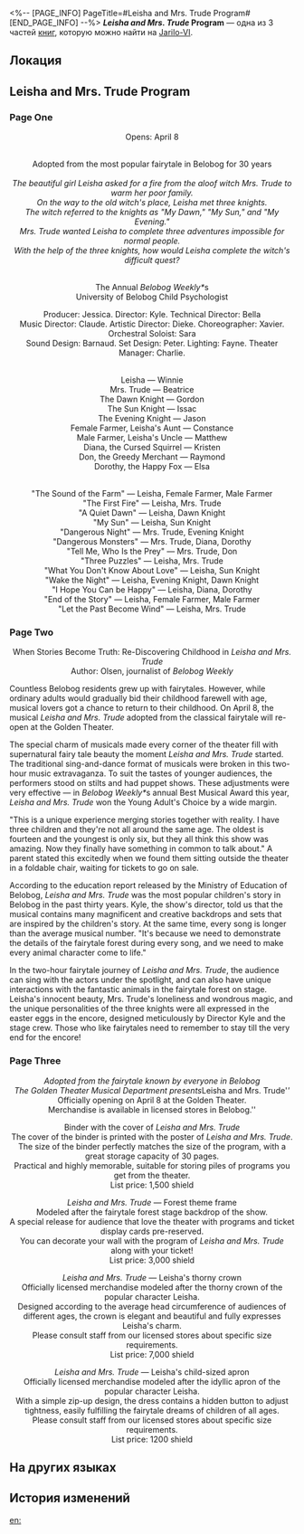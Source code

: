 <%-- [PAGE_INFO]
PageTitle=#Leisha and Mrs. Trude Program#
[END_PAGE_INFO] --%>
{{Дополнить}}
{{Книга Инфобокс
|id           = 109
|partIds      = 190245;190246;190247
|Название     = ''Leisha and Mrs. Trude'' Program
|Изображение  = Иконка Книга.png
|Мир          = Jarilo-VI
|Томов        = 3
|Автор        = <!--нужно добавить-->
|Описание     = A program booklet from the musical ''Leisha and Mrs. Trude''. Free of charge upon purchasing a ticket.
|Том1         = {{tx}}
|Источник1    = {{tx|Отсутствует источник}}
|Том2         = {{tx}}
|Источник2    = {{tx|Отсутствует источник}}
|Том3         = {{tx}}
|Источник3    = {{tx|Отсутствует источник}}
|Персонажи    = 
|Фракции      = 
}}
'''''Leisha and Mrs. Trude'' Program''' — одна из 3 частей [[Книги|книг]], которую можно найти на [[Jarilo-VI]].

==Локация==
{{Отметка карты|<!--название карты-->|<!--id отметки-->}}

==Leisha and Mrs. Trude Program==
===Page One===
<div align="center">Opens: April 8<br />
{{Размер|36|Golden Theater}}<br />
''{{Размер|18|22 West, Alisa Avenue, Administrative District}}''

Adopted from the most popular fairytale in Belobog for 30 years<br />
{{Размер|50|''Leisha and Mrs. Trude''}}<br />
''The beautiful girl Leisha asked for a fire from the aloof witch Mrs. Trude to warm her poor family.''<br />
''On the way to the old witch's place, Leisha met three knights.''<br />
''The witch referred to the knights as "My Dawn," "My Sun," and "My Evening."''<br />
''Mrs. Trude wanted Leisha to complete three adventures impossible for normal people.''<br />
''With the help of the three knights, how would Leisha complete the witch's difficult quest?''

{{Размер|32|Goliards Awards nominee for Best Musical of the Year}}<br />
The Annual ''Belobog Weekly&ast;''s {{Размер|32|Young Adults' Choice}}<br />
University of Belobog Child Psychologist {{Размер|32|Sara}}<br />
{{Размер|32|Professionally Recommends}}

{{Размер|24|A happy piece of work that can be enjoyed by the whole family}}

Producer: Jessica. Director: Kyle. Technical Director: Bella<br />
Music Director: Claude. Artistic Director: Dieke. Choreographer: Xavier. Orchestral Soloist: Sara<br />
Sound Design: Barnaud. Set Design: Peter. Lighting: Fayne. Theater Manager: Charlie.

{{Размер|32|Cast}}<br />
Leisha &mdash; Winnie<br />
Mrs. Trude &mdash; Beatrice<br />
The Dawn Knight &mdash; Gordon<br />
The Sun Knight &mdash; Issac<br />
The Evening Knight &mdash; Jason<br />
Female Farmer, Leisha's Aunt &mdash; Constance<br />
Male Farmer, Leisha's Uncle &mdash; Matthew<br />
Diana, the Cursed Squirrel &mdash; Kristen<br />
Don, the Greedy Merchant &mdash; Raymond<br />
Dorothy, the Happy Fox &mdash; Elsa

{{Размер|32|Program}}<br />
"The Sound of the Farm" &mdash; Leisha, Female Farmer, Male Farmer<br />
"The First Fire" &mdash; Leisha, Mrs. Trude<br />
"A Quiet Dawn" &mdash; Leisha, Dawn Knight<br />
"My Sun" &mdash; Leisha, Sun Knight<br />
"Dangerous Night" &mdash; Mrs. Trude, Evening Knight<br />
"Dangerous Monsters" &mdash; Mrs. Trude, Diana, Dorothy<br />
"Tell Me, Who Is the Prey" &mdash; Mrs. Trude, Don<br />
"Three Puzzles" &mdash; Leisha, Mrs. Trude<br />
"What You Don't Know About Love" &mdash; Leisha, Sun Knight<br />
"Wake the Night" &mdash; Leisha, Evening Knight, Dawn Knight<br />
"I Hope You Can be Happy" &mdash; Leisha, Diana, Dorothy<br />
"End of the Story" &mdash; Leisha, Female Farmer, Male Farmer<br />
"Let the Past Become Wind" &mdash; Leisha, Mrs. Trude</div>

===Page Two===
<div align="center">When Stories Become Truth: Re-Discovering Childhood in ''Leisha and Mrs. Trude''<br />
Author: Olsen, journalist of ''Belobog Weekly''</div>

Countless Belobog residents grew up with fairytales. However, while ordinary adults would gradually bid their childhood farewell with age, musical lovers got a chance to return to their childhood. On April 8, the musical ''Leisha and Mrs. Trude'' adopted from the classical fairytale will re-open at the Golden Theater.

The special charm of musicals made every corner of the theater fill with supernatural fairy tale beauty the moment ''Leisha and Mrs. Trude'' started. The traditional sing-and-dance format of musicals were broken in this two-hour music extravaganza. To suit the tastes of younger audiences, the performers stood on stilts and had puppet shows. These adjustments were very effective &mdash; in ''Belobog Weekly&ast;''s annual Best Musical Award this year, ''Leisha and Mrs. Trude'' won the Young Adult's Choice by a wide margin.

"This is a unique experience merging stories together with reality. I have three children and they're not all around the same age. The oldest is fourteen and the youngest is only six, but they all think this show was amazing. Now they finally have something in common to talk about." A parent stated this excitedly when we found them sitting outside the theater in a foldable chair, waiting for tickets to go on sale.

According to the education report released by the Ministry of Education of Belobog, ''Leisha and Mrs. Trude'' was the most popular children's story in Belobog in the past thirty years. Kyle, the show's director, told us that the musical contains many magnificent and creative backdrops and sets that are inspired by the children's story. At the same time, every song is longer than the average musical number. "It's because we need to demonstrate the details of the fairytale forest during every song, and we need to make every animal character come to life."

In the two-hour fairytale journey of ''Leisha and Mrs. Trude'', the audience can sing with the actors under the spotlight, and can also have unique interactions with the fantastic animals in the fairytale forest on stage. Leisha's innocent beauty, Mrs. Trude's loneliness and wondrous magic, and the unique personalities of the three knights were all expressed in the easter eggs in the encore, designed meticulously by Director Kyle and the stage crew. Those who like fairytales need to remember to stay till the very end for the encore!

===Page Three===
<div align="center">''Adopted from the fairytale known by everyone in Belobog''<br />
''The Golden Theater Musical Department presents ''Leisha and Mrs. Trude''''<br />
''Officially opening on April 8 at the Golden Theater.''<br />
''Merchandise is available in licensed stores in Belobog.''

Binder with the cover of ''Leisha and Mrs. Trude''<br />
The cover of the binder is printed with the poster of ''Leisha and Mrs. Trude''.<br />
The size of the binder perfectly matches the size of the program, with a great storage capacity of 30 pages.<br />
Practical and highly memorable, suitable for storing piles of programs you get from the theater.<br />
List price: 1,500 shield

''Leisha and Mrs. Trude'' &mdash; Forest theme frame<br />
Modeled after the fairytale forest stage backdrop of the show.<br />
A special release for audience that love the theater with programs and ticket display cards pre-reserved.<br />
You can decorate your wall with the program of ''Leisha and Mrs. Trude'' along with your ticket!<br />
List price: 3,000 shield

''Leisha and Mrs. Trude'' &mdash; Leisha's thorny crown<br />
Officially licensed merchandise modeled after the thorny crown of the popular character Leisha.<br />
Designed according to the average head circumference of audiences of different ages, the crown is elegant and beautiful and fully expresses Leisha's charm.<br />
Please consult staff from our licensed stores about specific size requirements.<br />
List price: 7,000 shield

''Leisha and Mrs. Trude'' &mdash; Leisha's child-sized apron<br />
Officially licensed merchandise modeled after the idyllic apron of the popular character Leisha.<br />
With a simple zip-up design, the dress contains a hidden button to adjust tightness, easily fulfilling the fairytale dreams of children of all ages.<br />
Please consult staff from our licensed stores about specific size requirements.<br />
List price: 1200 shield</div>

==На других языках==
{{На других языках
|en   = ''Leisha and Mrs. Trude'' Program
|zhs  = 《蕾莎与特鲁太太》场刊
|zht  = 《蕾莎與特魯太太》場刊
|ja   = 『レイシャとトゥルーおばさん』のパンフレット
|ko   = ≪레이샤와 트루데 부인≫ 팸플릿
|es   = Programa de «Leisha y la señora Trude»
|fr   = Programme de ''Leisha et madame Trude''
|ru   = Программка «Лейша и миссис Труде»
|th   = โบรชัวร์ "Leisha และคุณ Trude"
|vi   = Tờ Gấp Leisha Và Bà Trude
|de   = Programmheft für „Leisha und Frau Trude“
|id   = Buklet "Leisha dan Nyonya Trude"
|pt   = Programa de "Leisha e Sra. Trude"
}}

==История изменений==
{{История изменений|3.5}}

[[en:]]